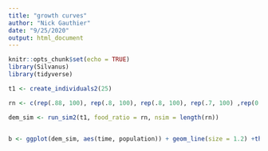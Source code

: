 ```yaml
---
title: "growth curves"
author: "Nick Gauthier"
date: "9/25/2020"
output: html_document
---
```


```r
knitr::opts_chunk$set(echo = TRUE)
library(Silvanus)
library(tidyverse)
```

```r

t1 <- create_individuals2(25)

```

```r
rn <- c(rep(.88, 100), rep(.8, 100), rep(.8, 100), rep(.7, 100) ,rep(0.6, 75), rep(.7, 75), rep(.8, 150))

dem_sim <- run_sim2(t1, food_ratio = rn, nsim = length(rn))


b <- ggplot(dem_sim, aes(time, population)) + geom_line(size = 1.2) +theme_classic() + theme(axis.ticks = element_blank(), axis.text = element_blank())
```
